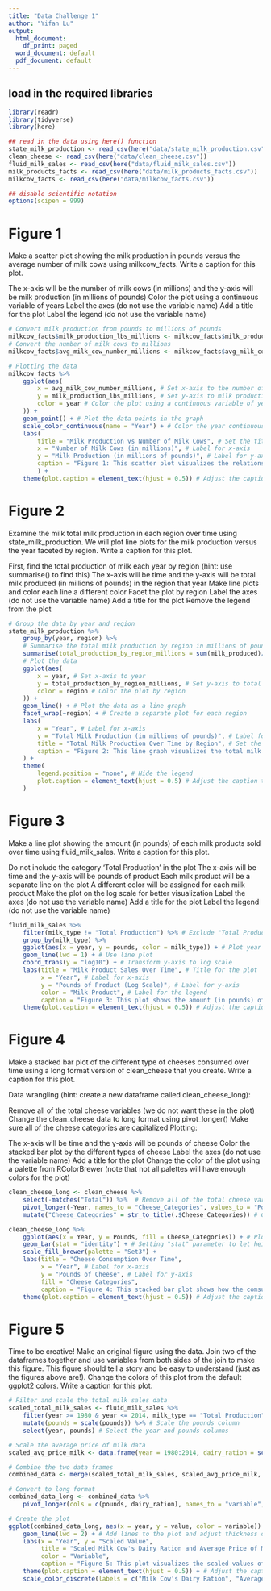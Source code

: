 ```yaml
---
title: "Data Challenge 1"
author: "Yifan Lu"
output:
  html_document:
    df_print: paged
  word_document: default
  pdf_document: default
---
```


## load in the required libraries 

```r
library(readr)
library(tidyverse)
library(here)

## read in the data using here() function
state_milk_production <- read_csv(here("data/state_milk_production.csv"))
clean_cheese <- read_csv(here("data/clean_cheese.csv"))
fluid_milk_sales <- read_csv(here("data/fluid_milk_sales.csv"))
milk_products_facts <- read_csv(here("data/milk_products_facts.csv"))
milkcow_facts <- read_csv(here("data/milkcow_facts.csv"))

## disable scientific notation
options(scipen = 999)
```
# Figure 1
Make a scatter plot showing the milk production in pounds versus the average number of milk cows using milkcow_facts. Write a caption for this plot.

The x-axis will be the number of milk cows (in millions) and the y-axis will be milk production (in millions of pounds)
Color the plot using a continuous variable of years
Label the axes (do not use the variable name)
Add a title for the plot
Label the legend (do not use the variable name)
```r
# Convert milk production from pounds to millions of pounds
milkcow_facts$milk_production_lbs_millions <- milkcow_facts$milk_production_lbs / 1e6
# Convert the number of milk cows to millions
milkcow_facts$avg_milk_cow_number_millions <- milkcow_facts$avg_milk_cow_number / 1e6

# Plotting the data
milkcow_facts %>%
    ggplot(aes(
        x = avg_milk_cow_number_millions, # Set x-axis to the number of milk cows (in millions)
        y = milk_production_lbs_millions, # Set y-axis to milk production (in millions of pounds)
        color = year # Color the plot using a continuous variable of years 
    )) +  
    geom_point() + # Plot the data points in the graph
    scale_color_continuous(name = "Year") + # Color the year continuously
    labs(
        title = "Milk Production vs Number of Milk Cows", # Set the title of the plot
        x = "Number of Milk Cows (in millions)", # Label for x-axis
        y = "Milk Production (in millions of pounds)", # Label for y-axis
        caption = "Figure 1: This scatter plot visualizes the relationship between the number of milk cows\n and milk production over time. Each point represents a year, with its position\n determined by the number of milk cows (x-axis) and total milk production (y-axis) \n for that year. The color of each point corresponds to the specific year." # Caption for the plot
        ) +
    theme(plot.caption = element_text(hjust = 0.5)) # Adjust the caption to middle

```

# Figure 2
Examine the milk total milk production in each region over time using state_milk_production. We will plot line plots for the milk production versus the year faceted by region. Write a caption for this plot.

First, find the total production of milk each year by region (hint: use summarise() to find this)
The x-axis will be time and the y-axis will be total milk produced (in millions of pounds) in the region that year
Make line plots and color each line a different color
Facet the plot by region
Label the axes (do not use the variable name)
Add a title for the plot
Remove the legend from the plot
```r
# Group the data by year and region
state_milk_production %>%
    group_by(year, region) %>%
    # Summarise the total milk production by region in millions of pounds
    summarise(total_production_by_region_millions = sum(milk_produced)/ 1e6) %>%
    # Plot the data
    ggplot(aes(
        x = year, # Set x-axis to year
        y = total_production_by_region_millions, # Set y-axis to total milk production by region in millions of pounds
        color = region # Color the plot by region
    )) +
    geom_line() + # Plot the data as a line graph
    facet_wrap(~region) + # Create a separate plot for each region
    labs(
        x = "Year", # Label for x-axis
        y = "Total Milk Production (in millions of pounds)", # Label for y-axis
        title = "Total Milk Production Over Time by Region", # Set the title of the plot
        caption = "Figure 2: This line graph visualizes the total milk production over time by region.\n Each line represents a region, with its position determined by the year (x-axis) \nand the total milk production in that region (y-axis). The color of each line corresponds \nto a specific region. The graph is faceted by region, meaning there is a separate \nplot for each region. This allows for easy comparison of milk production trends across regions." # Caption for the plot
    ) +
    theme(
        legend.position = "none", # Hide the legend
        plot.caption = element_text(hjust = 0.5) # Adjust the caption to middle
    )
```

# Figure 3
Make a line plot showing the amount (in pounds) of each milk products sold over time using fluid_milk_sales. Write a caption for this plot.

Do not include the category ‘Total Production’ in the plot
The x-axis will be time and the y-axis will be pounds of product
Each milk product will be a separate line on the plot
A different color will be assigned for each milk product
Make the plot on the log scale for better visualization
Label the axes (do not use the variable name)
Add a title for the plot
Label the legend (do not use the variable name)

```r
fluid_milk_sales %>% 
    filter(milk_type != "Total Production") %>% # Exclude "Total Production" category
    group_by(milk_type) %>%
    ggplot(aes(x = year, y = pounds, color = milk_type)) + # Plot year on x-axis and pounds on y-axis, color by milk type
    geom_line(lwd = 1) + # Use line plot
    coord_trans(y = "log10") + # Transform y-axis to log scale
    labs(title = "Milk Product Sales Over Time", # Title for the plot
         x = "Year", # Label for x-axis
         y = "Pounds of Product (Log Scale)", # Label for y-axis
         color = "Milk Product", # Label for the legend
         caption = "Figure 3: This plot shows the amount (in pounds) of each milk product sold over time.\n Each milk product is represented by a separate line on the plot.\n The plot is on a log scale for better visualization") +
    theme(plot.caption = element_text(hjust = 0.5)) # Adjust the caption to middle
```

# Figure 4
Make a stacked bar plot of the different type of cheeses consumed over time using a long format version of clean_cheese that you create. Write a caption for this plot.

Data wrangling (hint: create a new dataframe called clean_cheese_long):

Remove all of the total cheese variables (we do not want these in the plot)
Change the clean_cheese data to long format using pivot_longer()
Make sure all of the cheese categories are capitalized
Plotting:

The x-axis will be time and the y-axis will be pounds of cheese
Color the stacked bar plot by the different types of cheese
Label the axes (do not use the variable name)
Add a title for the plot
Change the color of the plot using a palette from RColorBrewer (note that not all palettes will have enough colors for the plot)

```r
clean_cheese_long <- clean_cheese %>%
    select(-matches("Total")) %>%  # Remove all of the total cheese variables
    pivot_longer(-Year, names_to = "Cheese_Categories", values_to = "Pounds") %>% # Convert the data to longer format
    mutate("Cheese_Categories" = str_to_title(.$Cheese_Categories)) # Capitalize cheese categories

clean_cheese_long %>%
    ggplot(aes(x = Year, y = Pounds, fill = Cheese_Categories)) + # Plot year on x-axis and pounds on y-axis, color by cheese categories
    geom_bar(stat = "identity") + # Setting "stat" parameter to let height of each bar represent value in the data
    scale_fill_brewer(palette = "Set3") +
    labs(title = "Cheese Consumption Over Time",
         x = "Year", # Label for x-axis
         y = "Pounds of Cheese", # Label for y-axis
         fill = "Cheese Categories",
         caption = "Figure 4: This stacked bar plot shows how the comsumption of different categories of \n cheese changes over time. Each bar represents a year. And each sub-bars \n are colored according to their cheese categories.")  +
    theme(plot.caption = element_text(hjust = 0.5)) # Adjust the caption to middle
```

# Figure 5
Time to be creative! Make an original figure using the data. Join two of the dataframes together and use variables from both sides of the join to make this figure. This figure should tell a story and be easy to understand (just as the figures above are!). Change the colors of this plot from the default ggplot2 colors. Write a caption for this plot.

```r
# Filter and scale the total milk sales data
scaled_total_milk_sales <- fluid_milk_sales %>%
    filter(year >= 1980 & year <= 2014, milk_type == "Total Production") %>% # Filter data for years 1980 to 2014 and for total production
    mutate(pounds = scale(pounds)) %>% # Scale the pounds column
    select(year, pounds) # Select the year and pounds columns

# Scale the average price of milk data
scaled_avg_price_milk <- data.frame(year = 1980:2014, dairy_ration = scale(milkcow_facts$dairy_ration))

# Combine the two data frames
combined_data <- merge(scaled_total_milk_sales, scaled_avg_price_milk, by = "year")

# Convert to long format
combined_data_long <- combined_data %>%
    pivot_longer(cols = c(pounds, dairy_ration), names_to = "variable", values_to = "value") # Pivot the data to long format

# Create the plot
ggplot(combined_data_long, aes(x = year, y = value, color = variable)) +
    geom_line(lwd = 2) + # Add lines to the plot and adjust thickness of the line
    labs(x = "Year", y = "Scaled Value",
         title = "Scaled Milk Cow's Dairy Ration and Average Price of Milk Over Time",
         color = "Variable",
         caption = "Figure 5: This plot visualizes the scaled values of Milk Cow's Dairy Ration and \n Average Price of Milk from 1980 to 2014. The values are scaled for better comparison. \n The Milk Cow's Dairy Ration is colored red and the Average Price of Milk is colored blue.  \nThe x-axis represents the year, and the y-axis represents the scaled values.") + # Add a caption to the plot
    theme(plot.caption = element_text(hjust = 0.5)) + # Adjust the caption to middle
    scale_color_discrete(labels = c("Milk Cow's Dairy Ration", "Average Price of Milk")) # Add a color scale to the plot

```

